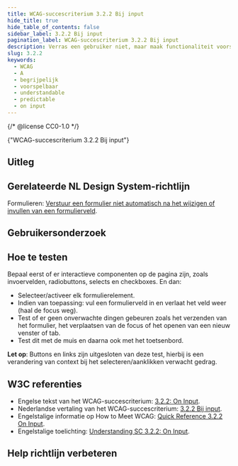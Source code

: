 ```yaml
---
title: WCAG-succescriterium 3.2.2 Bij input
hide_title: true
hide_table_of_contents: false
sidebar_label: 3.2.2 Bij input
pagination_label: WCAG-succescriterium 3.2.2 Bij input
description: Verras een gebruiker niet, maar maak functionaliteit voorspelbaar en daardoor goed te begrijpen. Als een gebruiker een formuliercomponent of -optie selecteert of een invoerveld invult met het toetsenbord of met de muis, veroorzaakt dit niet automatisch een contextwijziging.
slug: 3.2.2
keywords:
  - WCAG
  - A
  - begrijpelijk
  - voorspelbaar
  - understandable
  - predictable
  - on input
---
```


{/* @license CC0-1.0 */}


<WcagHeadingGroup level={1} conformanceLevel="Niveau A">
  {"WCAG-succescriterium 3.2.2 Bij input"}
</WcagHeadingGroup>

## Uitleg

<Summary />

## Gerelateerde NL Design System-richtlijn

Formulieren: [Verstuur een formulier niet automatisch na het wijzigen of invullen van een formulierveld](/richtlijnen/formulieren/buttons/niet-automatisch-versturen).

## Gebruikersonderzoek

<CTAGebruikersonderzoek />

## Hoe te testen

Bepaal eerst of er interactieve componenten op de pagina zijn, zoals invoervelden, radiobuttons, selects en checkboxes. En dan:

- Selecteer/activeer elk formulierelement.
- Indien van toepassing: vul een formulierveld in en verlaat het veld weer (haal de focus weg).
- Test of er geen onverwachte dingen gebeuren zoals het verzenden van het formulier, het verplaatsen van de focus of het openen van een nieuw venster of tab.
- Test dit met de muis en daarna ook met het toetsenbord.

**Let op**: Buttons en links zijn uitgesloten van deze test, hierbij is een verandering van context bij het selecteren/aanklikken verwacht gedrag.

## W3C referenties

- Engelse tekst van het WCAG-succescriterium: [<span lang="en">3.2.2: On Input</span>](https://www.w3.org/TR/WCAG22/#on-input).
- Nederlandse vertaling van het WCAG-succescriterium: [3.2.2 Bij input](https://www.w3.org/Translations/WCAG22-nl/#on-input).
- Engelstalige informatie op <span lang="en">How to Meet WCAG</span>: [<span lang="en">Quick Reference 3.2.2 On Input</span>](https://www.w3.org/WAI/WCAG22/quickref/#on-input).
- Engelstalige toelichting: [<span lang="en">Understanding SC 3.2.2: On Input</span>](https://www.w3.org/WAI/WCAG22/Understanding/on-input.html).

<SpotlightSection type="info">
  <Markdown omitH1 headinglevel={3}>
    <Disclaimer />
  </Markdown>
</SpotlightSection>

## Help richtlijn verbeteren

<Markdown omitH1 headinglevel={3}>
  <WCAGFooterInfo />
</Markdown>
